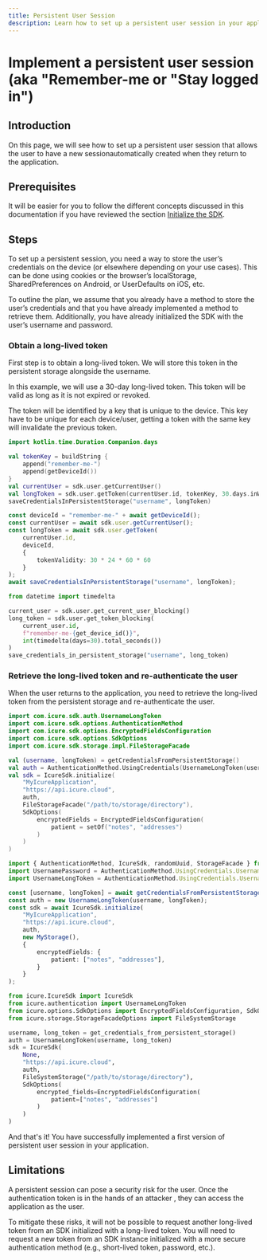 ```yaml
---
title: Persistent User Session
description: Learn how to set up a persistent user session in your application.
---
```



# Implement a persistent user session (aka "Remember-me or "Stay logged in")

## Introduction

On this page, we will see how to set up a persistent user session that allows the user to have a new sessionautomatically
created when they return to the application.


## Prerequisites

It will be easier for you to follow the different concepts discussed in this documentation if you have reviewed the section
[Initialize the SDK](/how-to/initialize-the-sdk).


## Steps

To set up a persistent session, you need a way to store the user’s credentials on the device (or elsewhere depending on
your use cases). This can be done using cookies or the browser’s localStorage, SharedPreferences on Android, or UserDefaults
on iOS, etc.

To outline the plan, we assume that you already have a method to store the user’s credentials and that you have already
implemented a method to retrieve them. Additionally, you have already initialized the SDK with the user’s username and
password.

### Obtain a long-lived token

First step is to obtain a long-lived token. We will store this token in the persistent storage alongside the username.

In this example, we will use a 30-day long-lived token. This token will be valid as long as it is not expired or revoked.

The token will be identified by a key that is unique to the device. This key have to be unique for each device/user,
getting a token with the same key will invalidate the previous token.

<LanguageTabs>

<TabItem value="kotlin">

```kotlin
import kotlin.time.Duration.Companion.days

val tokenKey = buildString {
	append("remember-me-")
	append(getDeviceId())
}
val currentUser = sdk.user.getCurrentUser()
val longToken = sdk.user.getToken(currentUser.id, tokenKey, 30.days.inWholeSeconds)
saveCredentialsInPersistentStorage("username", longToken)
```

</TabItem>

<TabItem value="typescript">

```typescript
const deviceId = "remember-me-" + await getDeviceId();
const currentUser = await sdk.user.getCurrentUser();
const longToken = await sdk.user.getToken(
	currentUser.id,
	deviceId,
	{
		tokenValidity: 30 * 24 * 60 * 60
	}
);
await saveCredentialsInPersistentStorage("username", longToken);
```

</TabItem>

<TabItem value="python">

```python
from datetime import timedelta

current_user = sdk.user.get_current_user_blocking()
long_token = sdk.user.get_token_blocking(
	current_user.id,
	f"remember-me-{get_device_id()}",
	int(timedelta(days=30).total_seconds())
)
save_credentials_in_persistent_storage("username", long_token)
```

</TabItem>

</LanguageTabs>

### Retrieve the long-lived token and re-authenticate the user

When the user returns to the application, you need to retrieve the long-lived token from the persistent storage and
re-authenticate the user.

<LanguageTabs>

<TabItem value="kotlin">

```kotlin
import com.icure.sdk.auth.UsernameLongToken
import com.icure.sdk.options.AuthenticationMethod
import com.icure.sdk.options.EncryptedFieldsConfiguration
import com.icure.sdk.options.SdkOptions
import com.icure.sdk.storage.impl.FileStorageFacade

val (username, longToken) = getCredentialsFromPersistentStorage()
val auth = AuthenticationMethod.UsingCredentials(UsernameLongToken(username, longToken))\n
val sdk = IcureSdk.initialize(
	"MyIcureApplication",
	"https://api.icure.cloud",
	auth,
	FileStorageFacade("/path/to/storage/directory"),
	SdkOptions(
		encryptedFields = EncryptedFieldsConfiguration(
			patient = setOf("notes", "addresses")
		)
	)
)
```

</TabItem>

<TabItem value="typescript">

```typescript
import { AuthenticationMethod, IcureSdk, randomUuid, StorageFacade } from "@icure/api";
import UsernamePassword = AuthenticationMethod.UsingCredentials.UsernamePassword;
import UsernameLongToken = AuthenticationMethod.UsingCredentials.UsernameLongToken;

const [username, longToken] = await getCredentialsFromPersistentStorage();
const auth = new UsernameLongToken(username, longToken);
const sdk = await IcureSdk.initialize(
	"MyIcureApplication",
	"https://api.icure.cloud",
	auth,
	new MyStorage(),
	{
		encryptedFields: {
			patient: ["notes", "addresses"],
		}
	}
);
```

</TabItem>

<TabItem value="python">

```python
from icure.IcureSdk import IcureSdk
from icure.authentication import UsernameLongToken
from icure.options.SdkOptions import EncryptedFieldsConfiguration, SdkOptions
from icure.storage.StorageFacadeOptions import FileSystemStorage

username, long_token = get_credentials_from_persistent_storage()
auth = UsernameLongToken(username, long_token)
sdk = IcureSdk(
	None,
	"https://api.icure.cloud",
	auth,
	FileSystemStorage("/path/to/storage/directory"),
	SdkOptions(
		encrypted_fields=EncryptedFieldsConfiguration(
			patient=["notes", "addresses"]
		)
	)
)
```

</TabItem>

</LanguageTabs>

And that's it! You have successfully implemented a first version of persistent user session in your application.

## Limitations

A persistent session can pose a security risk for the user. Once the authentication token is in the hands of an attacker
, they can access the application as the user.

To mitigate these risks, it will not be possible to request another long-lived token from an SDK initialized with a
long-lived token. You will need to request a new token from an SDK instance initialized with a more secure authentication
method (e.g., short-lived token, password, etc.).
